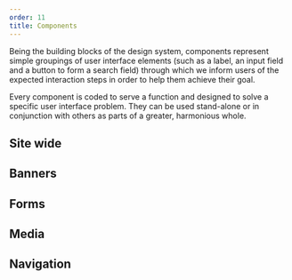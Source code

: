 ```yaml
---
order: 11
title: Components
---
```









Being the building blocks of the design system, components represent simple groupings of user interface elements (such as a label, an input field and a button to form a search field) through which we inform users of the expected interaction steps in order to help them achieve their goal.

Every component is coded to serve a function and designed to solve a specific user interface problem. They can be used stand-alone or in conjunction with others as parts of a greater, harmonious whole.

<Row spacing="pv-m">
  <Col col="12 s-6 m-4 l-3" spacing="pv-m">
    <Thumbnail
      image={AccordionThumbnail}
      link="./accordion/usage/"
      title="Accordion"
    />
  </Col>
  <Col col="12 s-6 m-4 l-3" spacing="pv-m">
    <Thumbnail
      image={BlockquoteThumbnail}
      link="./blockquote/usage/"
      title="Blockquotes"
    />
  </Col>
  <Col col="12 s-6 m-4 l-3" spacing="pv-m">
    <Thumbnail image={ButtonThumbnail} link="./button/usage/" title="Buttons" />
  </Col>
  <Col col="12 s-6 m-4 l-3" spacing="pv-m">
    <Thumbnail image={CardThumbnail} link="./card/usage/" title="Cards" />
  </Col>
  <Col col="12 s-6 m-4 l-3" spacing="pv-m">
    <Thumbnail
      image={CategoryFilterThumbnail}
      link="./category-filter/usage/"
      title="Category filter"
    />
  </Col>
  <Col col="12 s-6 m-4 l-3" spacing="pv-m">
    <Thumbnail
      image={ContentItemThumbnail}
      link="./content-item/usage/"
      title="Content items"
    />
  </Col>
  <Col col="12 s-6 m-4 l-3" spacing="pv-m">
    <Thumbnail
      image={DateBlockThumbnail}
      link="./date-block/usage/"
      title="Date blocks"
    />
  </Col>
  <Col col="12 s-6 m-4 l-3" spacing="pv-m">
    <Thumbnail
      image={ExpandableThumbnail}
      link="./expandable/usage/"
      title="Expandables"
    />
  </Col>
  <Col col="12 s-6 m-4 l-3" spacing="pv-m">
    <Thumbnail
      image={FactFiguresThumbnail}
      link="./fact-figures/usage/"
      title="Fact and figures"
    />
  </Col>
  <Col col="12 s-6 m-4 l-3" spacing="pv-m">
    <Thumbnail image={FileThumbnail} link="./file/usage/" title="File" />
  </Col>
  <Col col="12 s-6 m-4 l-3" spacing="pv-m">
    <Thumbnail image={IconThumbnail} link="./icon/usage/" title="Icons" />
  </Col>
  <Col col="12 s-6 m-4 l-3" spacing="pv-m">
    <Thumbnail image={LabelThumbnail} link="./label/usage/" title="Labels" />
  </Col>
  <Col col="12 s-6 m-4 l-3" spacing="pv-m">
    <Thumbnail image={ListThumbnail} link="./list/usage/" title="Lists" />
  </Col>
  <Col col="12 s-6 m-4 l-3" spacing="pv-m">
    <Thumbnail
      image={ListIllustrationThumbnail}
      link="./list-illustration/usage/"
      title="List with illustrations"
    />
  </Col>
  <Col col="12 s-6 m-4 l-3" spacing="pv-m">
    <Thumbnail
      image={NotificationThumbnail}
      link="./notification/usage/"
      title="Notifications"
    />
  </Col>
  <Col col="12 s-6 m-4 l-3" spacing="pv-m">
    <Thumbnail image={ModalThumbnail} link="./modal/usage/" title="Modal" />
  </Col>
  <Col col="12 s-6 m-4 l-3" spacing="pv-m">
    <Thumbnail
      image={NewsTickerThumbnail}
      link="./news-ticker/usage/"
      title="News ticker"
    />
  </Col>
  <Col col="12 s-6 m-4 l-3" spacing="pv-m">
    <Thumbnail
      image={PopoverThumbnail}
      link="./popover/usage/"
      title="Popover"
    />
  </Col>
  <Col col="12 s-6 m-4 l-3" spacing="pv-m">
    <Thumbnail
      image={SMFThumbnail}
      link="./social-media-follow/usage/"
      title="Social media follow"
    />
  </Col>
  <Col col="12 s-6 m-4 l-3" spacing="pv-m">
    <Thumbnail
      image={SMSThumbnail}
      link="./social-media-share/usage/"
      title="Social media share"
    />
  </Col>
  <Col col="12 s-6 m-4 l-3" spacing="pv-m">
    <Thumbnail
      image={SplashPageThumbnail}
      link="./splash-page/usage/"
      title="Splash page"
    />
  </Col>
  <Col col="12 s-6 m-4 l-3" spacing="pv-m">
    <Thumbnail
      image={SpinnerThumbnail}
      link="./loading-indicator/usage/"
      title="Loading indicator"
    />
  </Col>
  <Col col="12 s-6 m-4 l-3" spacing="pv-m">
    <Thumbnail image={TableThumbnail} link="./table/usage/" title="Tables" />
  </Col>
  <Col col="12 s-6 m-4 l-3" spacing="pv-m">
    <Thumbnail image={TagThumbnail} link="./tag/usage/" title="Tags" />
  </Col>
  <Col col="12 s-6 m-4 l-3" spacing="pv-m">
    <Thumbnail
      image={TimelineThumbnail}
      link="./timeline/usage/"
      title="Timeline"
    />
  </Col>
</Row>

## Site wide

<Row spacing="pv-m">
  <Col col="12 s-6 m-4 l-3" spacing="pv-m">
    <Thumbnail
      image={SiteHeaderThumbnail}
      link="./site-wide/site-header/usage/"
      title="Site header"
    />
  </Col>
  <Col col="12 s-6 m-4 l-3" spacing="pv-m">
    <Thumbnail
      image={PageHeaderThumbnail}
      link="./site-wide/page-header/usage/"
      title="Page header"
    />
  </Col>
  <Col col="12 s-6 m-4 l-3" spacing="pv-m">
    <Thumbnail
      image={SiteFooterThumbnail}
      link="./site-wide/site-footer/usage/"
      title="Site footer"
    />
  </Col>
</Row>

## Banners

<Row spacing="pv-m">
  <Col col="12 s-6 m-4 l-3" spacing="pv-m">
    <Thumbnail image={BannerThumbnail} link="./banner/usage/" title="Banner" />
  </Col>
  <Col col="12 s-6 m-4 l-3" spacing="pv-m">
    <Thumbnail
      image={CarouselThumbnail}
      link="./carousel/usage/"
      title="Carousel"
    />
  </Col>
</Row>

## Forms

<Row spacing="pv-m">
  <Col col="12 s-6 m-4 l-3" spacing="pv-m">
    <Thumbnail
      image={CheckboxThumbnail}
      link="./forms/checkbox/usage/"
      title="Checkbox"
    />
  </Col>
  <Col col="12 s-6 m-4 l-3" spacing="pv-m">
    <Thumbnail
      image={DatepickerThumbnail}
      link="./forms/datepicker/usage/"
      title="Datepicker"
    />
  </Col>
  <Col col="12 s-6 m-4 l-3" spacing="pv-m">
    <Thumbnail
      image={FileUploadThumbnail}
      link="./forms/file-upload/usage/"
      title="File upload"
    />
  </Col>
  <Col col="12 s-6 m-4 l-3" spacing="pv-m">
    <Thumbnail
      image={RadioThumbnail}
      link="./forms/radio/usage/"
      title="Radio"
    />
  </Col>
  <Col col="12 s-6 m-4 l-3" spacing="pv-m">
    <Thumbnail
      image={RangeThumbnail}
      link="./forms/range/usage/"
      title="Range"
    />
  </Col>
  <Col col="12 s-6 m-4 l-3" spacing="pv-m">
    <Thumbnail
      image={SearchFormThumbnail}
      link="./forms/search-form/usage/"
      title="Search form"
    />
  </Col>
  <Col col="12 s-6 m-4 l-3" spacing="pv-m">
    <Thumbnail
      image={SelectThumbnail}
      link="./forms/select/usage/"
      title="Select"
    />
  </Col>
  <Col col="12 s-6 m-4 l-3" spacing="pv-m">
    <Thumbnail
      image={TextAreaThumbnail}
      link="./forms/text-area/usage/"
      title="Text area"
    />
  </Col>
  <Col col="12 s-6 m-4 l-3" spacing="pv-m">
    <Thumbnail
      image={TextFieldThumbnail}
      link="./forms/text-field/usage/"
      title="Text field"
    />
  </Col>
  <Col col="12 s-6 m-4 l-3" spacing="pv-m">
    <Thumbnail
      image={RatingFieldThumbnail}
      link="./forms/rating-field/usage/"
      title="Rating field"
    />
  </Col>
</Row>

## Media

<Row spacing="pv-m">
  <Col col="12 s-6 m-4 l-3" spacing="pv-m">
    <Thumbnail
      image={GalleryThumbnail}
      link="./media/gallery/usage/"
      title="Gallery"
    />
  </Col>
  <Col col="12 s-6 m-4 l-3" spacing="pv-m">
    <Thumbnail
      image={MediaContainerThumbnail}
      link="./media/media-container/usage/"
      title="Media container"
    />
  </Col>
  <Col col="12 s-6 m-4 l-3" spacing="pv-m">
    <Thumbnail
      image={FeaturedItemThumbnail}
      link="./media/featured-item/usage/"
      title="Featured item"
    />
  </Col>
</Row>

## Navigation

<Row spacing="pv-m">
  <Col col="12 s-6 m-4 l-3" spacing="pv-m">
    <Thumbnail
      image={BreadcrumbThumbnail}
      link="./navigation/breadcrumb/usage/"
      title="Breadcrumb"
    />
  </Col>
  <Col col="12 s-6 m-4 l-3" spacing="pv-m">
    <Thumbnail
      image={InpageNavigationThumbnail}
      link="./navigation/inpage-navigation/usage/"
      title="Inpage navigation"
    />
  </Col>
  <Col col="12 s-6 m-4 l-3" spacing="pv-m">
    <Thumbnail
      image={LinkThumbnail}
      link="./navigation/link/usage/"
      title="Links"
    />
  </Col>
  <Col col="12 s-6 m-4 l-3" spacing="pv-m">
    <Thumbnail
      image={MenuThumbnail}
      link="./navigation/menu/usage/"
      title="Menu"
    />
  </Col>
  <Col col="12 s-6 m-4 l-3" spacing="pv-m">
    <Thumbnail
      image={NavigationListThumbnail}
      link="./navigation/navigation-list/usage/"
      title="Navigation list"
    />
  </Col>
  <Col col="12 s-6 m-4 l-3" spacing="pv-m">
    <Thumbnail
      image={PaginationThumbnail}
      link="./navigation/pagination/usage/"
      title="Pagination"
    />
  </Col>
</Row>

